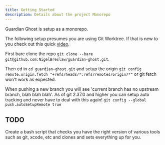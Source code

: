```yaml
---
title: Getting Started
description: Details about the project Monorepo
---
```


Guardian Ghost is setup as a monorepo.



The following setup presumes you are using Git Worktree. If that is new to you check out this quick [video](https://www.youtube.com/watch?v=2uEqYw-N8uE).

First bare clone the repo `git clone --bare git@github.com:NigelBreslaw/guardian-ghost.git`.

Then cd in `cd guardian-ghost.git` and setup the origin `git config remote.origin.fetch "+refs/heads/*:refs/remotes/origin/*"` or git fetch won't work as expected.

When pushing a new branch you will see 'current branch has no upstream branch, blah blah blah'. As of git 2.37.0 and higher you can setup auto tracking and never have to deal with this again! `git config --global push.autoSetupRemote true`



## TODO

Create a bash script that checks you have the right version of various tools such as git, xcode, etc and clones and sets everything up for you.
